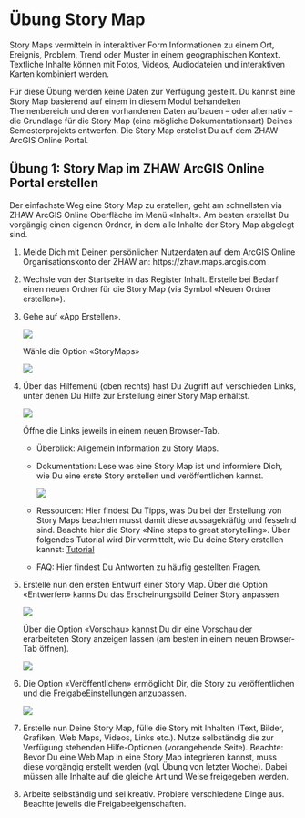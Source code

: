 # Übung Story Map

Story Maps vermitteln in interaktiver Form Informationen zu einem Ort, Ereignis, Problem, Trend oder Muster in einem geographischen Kontext. Textliche Inhalte können mit Fotos, Videos, Audiodateien und interaktiven Karten kombiniert werden.

Für diese Übung werden keine Daten zur Verfügung gestellt. Du kannst eine Story Map basierend auf einem in diesem Modul behandelten Themenbereich und deren vorhandenen Daten aufbauen – oder alternativ – die Grundlage für die Story Map (eine mögliche Dokumentationsart) Deines Semesterprojekts entwerfen. Die Story Map erstellst Du auf dem ZHAW ArcGIS Online Portal. 

## Übung 1: Story Map im ZHAW ArcGIS Online Portal erstellen

Der einfachste Weg eine Story Map zu erstellen, geht am schnellsten via ZHAW ArcGIS Online Oberfläche im Menü «Inhalt». Am besten erstellst Du vorgängig einen eigenen Ordner, in dem alle Inhalte der Story Map abgelegt sind.

1. Melde Dich mit Deinen persönlichen Nutzerdaten auf dem ArcGIS Online Organisationskonto der ZHAW an: https://zhaw.maps.arcgis.com

2. Wechsle von der Startseite in das Register Inhalt. Erstelle bei Bedarf einen neuen Ordner für die Story Map (via Symbol «Neuen Ordner erstellen»).

3. Gehe auf «App Erstellen».

    ![](figures/story_map_1.PNG)

    Wähle die Option «StoryMaps»

    ![](figures/story_map_2.PNG)

4. Über das Hilfemenü (oben rechts) hast Du Zugriff auf verschieden Links, unter denen Du Hilfe zur Erstellung einer Story Map erhältst.

    ![](figures/story_map_3.PNG)

    Öffne die Links jeweils in einem neuen Browser-Tab.

    - Überblick: Allgemein Information zu Story Maps.

    - Dokumentation: Lese was eine Story Map ist und informiere Dich, wie Du eine erste Story erstellen und veröffentlichen kannst.

        ![](figures/story_map_4.PNG)

    - Ressourcen: Hier findest Du Tipps, was Du bei der Erstellung von Story Maps beachten musst damit diese aussagekräftig und fesselnd sind. Beachte hier die Story «Nine steps to great storytelling». Über folgendes Tutorial wird Dir vermittelt, wie Du deine Story erstellen kannst: [Tutorial](https://storymaps.arcgis.com/stories/cea22a609a1d4cccb8d54c650b595bc4)

    - FAQ: Hier findest Du Antworten zu häufig gestellten Fragen.

5. Erstelle nun den ersten Entwurf einer Story Map. Über die Option «Entwerfen» kanns Du das Erscheinungsbild Deiner Story anpassen. 

    ![](figures/story_map_5.PNG)

    Über die Option «Vorschau» kannst Du dir eine Vorschau der erarbeiteten Story anzeigen lassen (am besten in einem neuen Browser-Tab öffnen).

    ![](figures/story_map_6.PNG)

6. Die Option «Veröffentlichen» ermöglicht Dir, die Story zu veröffentlichen und die FreigabeEinstellungen anzupassen.

    ![](figures/story_map_7.PNG)

7. Erstelle nun Deine Story Map, fülle die Story mit Inhalten (Text, Bilder, Grafiken, Web Maps, Videos, Links etc.). Nutze selbständig die zur Verfügung stehenden Hilfe-Optionen (vorangehende Seite). Beachte: Bevor Du eine Web Map in eine Story Map integrieren kannst, muss diese vorgängig erstellt werden (vgl. Übung von letzter Woche). Dabei müssen alle Inhalte auf die gleiche Art und Weise freigegeben werden.

8. Arbeite selbständig und sei kreativ. Probiere verschiedene Dinge aus. Beachte jeweils die Freigabeeigenschaften.
